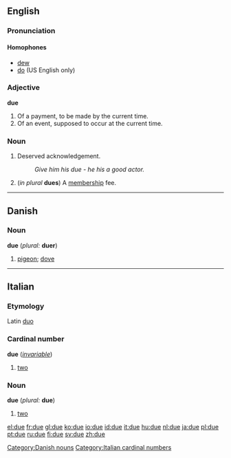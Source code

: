 ==English==

{{rank|opportunity|lines|personal|794|due|Henry|society|boat}}

===Pronunciation===
====Homophones====
*[[dew]] 
*[[do]] (US English only)

===Adjective===
'''due''' {{notcomp}}

#Of a payment, to be made by the current time.
#Of an event, supposed to occur at the current time.

===Noun===
{{en-noun-reg}}

#Deserved acknowledgement.
#:''Give him his due - he his a good actor.''
#(''in plural'' '''dues''') A [[membership]] fee.


----

==Danish==
===Noun===
'''due''' (''plural:'' '''duer''')

#[[pigeon]]; [[dove]]

[[Category:Danish nouns]]


----

==Italian==
===Etymology===
Latin [[duo]]
===Cardinal number===
'''due''' (''[[invariable]]'')

#[[two]]

[[Category:Italian cardinal numbers]]

<!--do not put non-English translations in foreign-language entries-->

===Noun===
'''due''' {{m}} (''plural:'' '''due''') <!--sic-->

#[[two]]

[[el:due]]
[[fr:due]]
[[gl:due]]
[[ko:due]]
[[io:due]]
[[id:due]]
[[it:due]]
[[hu:due]]
[[nl:due]]
[[ja:due]]
[[pl:due]]
[[pt:due]]
[[ru:due]]
[[fi:due]]
[[sv:due]]
[[zh:due]]